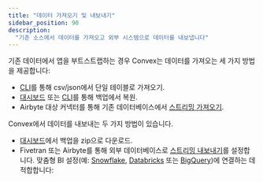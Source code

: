 ```yaml
---
title: "데이터 가져오기 및 내보내기"
sidebar_position: 90
description:
  "기존 소스에서 데이터를 가져오고 외부 시스템으로 데이터를 내보냅니다"
---
```


기존 데이터에서 앱을 부트스트랩하는 경우 Convex는 데이터를 가져오는 세 가지 방법을 제공합니다:

- [CLI](/database/import-export/import.mdx#single-table-import)를 통해 csv/json에서 단일 테이블로 가져오기.
- [대시보드](/database/backup-restore) 또는
  [CLI](/database/import-export/import.mdx#restore-data-from-a-backup-zip-file)를 통해 백업에서 복원.
- Airbyte 대상 커넥터를 통해 기존 데이터베이스에서 [스트리밍 가져오기](/production/integrations/streaming-import-export.md).

Convex에서 데이터를 내보내는 두 가지 방법이 있습니다.

- [대시보드](/database/backup-restore)에서 백업을 zip으로 다운로드.
- Fivetran 또는 Airbyte를 통해 외부 데이터베이스로 [스트리밍 내보내기](/production/integrations/streaming-import-export.md)를 설정합니다. 맞춤형 BI 설정(예: [Snowflake](https://www.snowflake.com/),
  [Databricks](https://www.databricks.com) 또는
  [BigQuery](https://cloud.google.com/bigquery))에 연결하는 데 적합합니다:

<BetaAdmonition feature="데이터 가져오기 및 내보내기" verb="is" />
